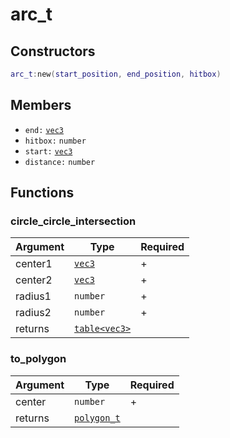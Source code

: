 # arc_t

## Constructors

```lua
arc_t:new(start_position, end_position, hitbox)
```

## Members

- `end:` [`vec3`](/structs/vec3)
- `hitbox:` `number`
- `start:` [`vec3`](/structs/vec3)
- `distance:` `number`

## Functions

### circle_circle_intersection

| Argument | Type                           | Required |
| -------- | ------------------------------ | -------- |
| center1  | [`vec3`](/structs/vec3)        | +        |
| center2  | [`vec3`](/structs/vec3)        | +        |
| radius1  | `number`                       | +        |
| radius2  | `number`                       | +        |
| returns  | [`table<vec3>`](/structs/vec3) |          |

### to_polygon

| Argument | Type                              | Required |
| -------- | --------------------------------- | -------- |
| center   | `number`                          | +        |
| returns  | [`polygon_t`](/structs/polygon_t) |          |
